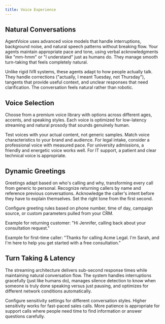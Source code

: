 ```yaml
---
title: Voice Experience
---
```


## Natural Conversations

AgentVoice uses advanced voice models that handle interruptions, background noise, and natural speech patterns without breaking flow. Your agents maintain appropriate pace and tone, using verbal acknowledgments like "mm-hmm" or "I understand" just as humans do. They manage smooth turn-taking that feels completely natural.

Unlike rigid IVR systems, these agents adapt to how people actually talk. They handle corrections ("actually, I meant Tuesday, not Thursday"), tangents that provide useful context, and unclear responses that need clarification. The conversation feels natural rather than robotic.

## Voice Selection

Choose from a premium voice library with options across different ages, accents, and speaking styles. Each voice is optimized for low-latency streaming and natural prosody that sounds genuinely human.

Test voices with your actual content, not generic samples. Match voice characteristics to your brand and audience. For legal intake, consider a professional voice with measured pace. For university admissions, a friendly and energetic voice works well. For IT support, a patient and clear technical voice is appropriate.

## Dynamic Greetings

Greetings adapt based on who's calling and why, transforming every call from generic to personal. Recognize returning callers by name and reference previous conversations. Acknowledge the caller's intent before they have to explain themselves. Set the right tone from the first second.

Configure greeting rules based on phone number, time of day, campaign source, or custom parameters pulled from your CRM.

Example for returning customer: "Hi Jennifer, calling back about your consultation request."

Example for first-time caller: "Thanks for calling Acme Legal. I'm Sarah, and I'm here to help you get started with a free consultation."

## Turn Taking & Latency

The streaming architecture delivers sub-second response times while maintaining natural conversation flow. The system handles interruptions gracefully (just like humans do), manages silence detection to know when someone is truly done speaking versus just pausing, and optimizes for different network conditions automatically.

Configure sensitivity settings for different conversation styles. Higher sensitivity works for fast-paced sales calls. More patience is appropriate for support calls where people need time to find information or answer questions carefully.